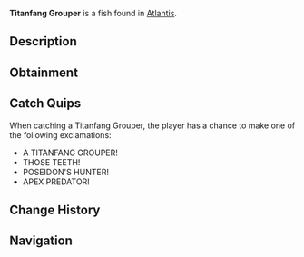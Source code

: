 {{FishInfobox
|image          = Titanfang Grouper.png
|rarity         = Rare
|sea            = First Sea
|location       = [[Atlantis]]
|sublocation    = 
|sources        = Fishing Rod
|radar_location = 
|xp             = 500
|weather        = 
|time           = Night
|season         = 
|bait           = Fish Head
|base_weight    = 60
|base_value     = 1000
|weight_range   = 30
|base_chance    = 10
|base_resil     = 35
}}
'''Titanfang Grouper''' is a {{Rarity|Rare}} fish found in [[Atlantis]].

== Description ==
{{Description|A fearsome grouper species unique to Poseidon's Pool. Its massive jaws are lined with dagger-like teeth, making it one of the most formidable predators in these sacred waters.|Bestiary Entry}}

== Obtainment ==
{{Description|Listen for deep rumbling sounds in Poseidon's Pool.|Bestiary Hint}}
{{Fish Availability|
Atlantis/Poseidon Temple
|top_rods      = 
Trident Rod\139613.27\113273.48;
Leviathan's Fang Rod\136389.12\112030.22;
Free Spirit Rod\129586.54\105138.41;
Azure Of Lagoon\103597.94\88897.68;
No-Life Rod\100924.69\89978.43;
Brick Built Rod\76267.23\88221.46;
Lucky Rod\74070.53\80307.22;
Adventurer's Rod\88989.26\108204.7;
Firefly Rod\100059.47\126192.18;
Candy Cane Rod\63089.84\78610;
Fungal Rod\79402.08\98616.39;
Antler Rod\70324.27\78638.06;
Seraphic Rod\88402.17\77744.15;
Ethereal Prism Rod\87158.05\76119.8;
Challenger's Rod\87124.41\77513.69;
Astralhook Rod\85839.95\74627.11;
Rod Of The Forgotten Fang\85028.82\72337.68;
Blazebringer Rod\84136.53\73037.83;
Zeus Rod\81160.65\68642.7;
Rod Of The Exalted One\80716.37\65876.32;
Verdant Shear Rod\79807.58\70570.59;
Rod Of The Depths\78791.05\64339.29;
Depthseeker Rod\76762.22\66519.84;
Volcanic Rod\75771.62\60634.23;
Avalanche Rod\72506.36\58599.66;
Steady Rod\27348.62\22075.84
|recommended   = Trident Rod
}}

== Catch Quips ==
When catching a Titanfang Grouper, the player has a chance to make one of the following exclamations:
* A TITANFANG GROUPER!
* THOSE TEETH!
* POSEIDON'S HUNTER!
* APEX PREDATOR!

== Change History ==
{{Change History|{{subst:Current Version}}}}

== Navigation ==
{{Fish Navbox|Atlantis}}